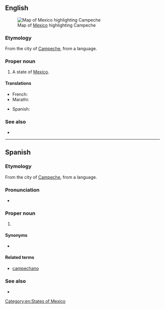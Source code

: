 {{also|campeche|campêche}}
==English==
[[File:Mexico map, MX-CAM.svg|thumb|Map of [[Mexico]] highlighting Campeche]]

===Etymology===
From the city of [[w:Campeche, Campeche|Campeche]], from a {{etyl|myn|en}} language.

===Proper noun===
{{en-proper noun}}

# A state of [[Mexico]].

====Translations====
{{trans-top|state of Mexico}}
* French: {{t+|fr|Campeche|m}}
* Marathi: {{t|mr|काम्पेचे|n|tr=kāmpece|sc=Deva}}
{{trans-mid}}
* Spanish: {{t+|es|Campeche|m}}
{{trans-bottom}}

===See also===
* {{pedialite}}

[[Category:en:States of Mexico]]

----

==Spanish==

===Etymology===
From the city of [[w:Campeche, Campeche|Campeche]], from a {{etyl|myn|es}} language.

===Pronunciation===
* {{es-IPA}}

===Proper noun===
{{es-proper noun|m}}

# {{place|es|state|c/Mexico}}

====Synonyms====
* {{l|es|CM}} {{qualifier|abbreviation}}

====Related terms====
* [[campechano]]

===See also===
* {{pedialite|lang=es}}